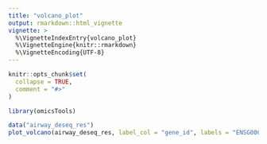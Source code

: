 ```yaml
---
title: "volcano_plot"
output: rmarkdown::html_vignette
vignette: >
  %\VignetteIndexEntry{volcano_plot}
  %\VignetteEngine{knitr::rmarkdown}
  %\VignetteEncoding{UTF-8}
---
```


```r
knitr::opts_chunk$set(
  collapse = TRUE,
  comment = "#>"
)
```

```r
library(omicsTools)
```


```r
data("airway_deseq_res")
plot_volcano(airway_deseq_res, label_col = "gene_id", labels = "ENSG00000179593")
```
